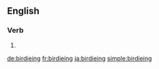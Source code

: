 ==English==

===Verb===
{{head|en|present participle}}

# {{present participle of|birdie|lang=en|nocat=1}}

[[de:birdieing]]
[[fr:birdieing]]
[[ja:birdieing]]
[[simple:birdieing]]